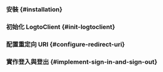 


<GuideTip />

### 安裝 \{#installation}

<Installation />

### 初始化 LogtoClient \{#init-logtoclient}

<InitLogtoClient />

### 配置重定向 URI \{#configure-redirect-uri}

<ConfigureRedirectUri
  figureSrc={redirectUriFigure}
  redirectUri="io.logto.android://io.logto.sample/callback"
/>

### 實作登入與登出 \{#implement-sign-in-and-sign-out}

<ImplementSignInAndSignOut />

<Checkpoint />
